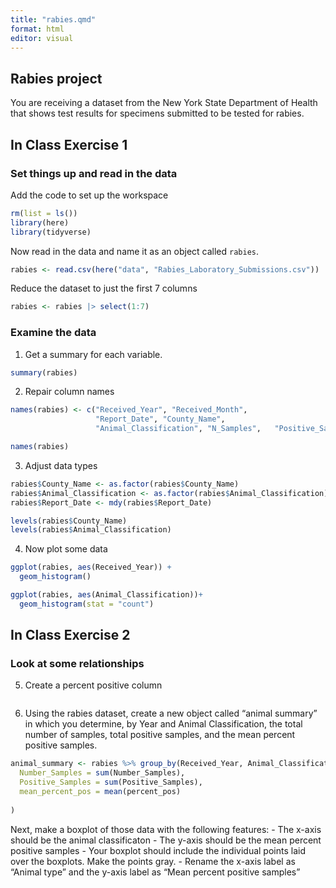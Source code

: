 ```yaml
---
title: "rabies.qmd"
format: html
editor: visual
---
```


## Rabies project

You are receiving a dataset from the New York State Department of Health that shows test results for specimens submitted to be tested for rabies.

## In Class Exercise 1

### Set things up and read in the data

Add the code to set up the workspace

```r
rm(list = ls())
library(here)
library(tidyverse)
```

Now read in the data and name it as an object called `rabies`.

```r
rabies <- read.csv(here("data", "Rabies_Laboratory_Submissions.csv"))
```

Reduce the dataset to just the first 7 columns

```r
rabies <- rabies |> select(1:7)
```

### Examine the data

1.  Get a summary for each variable.

```r
summary(rabies)
```

2.  Repair column names

```r
names(rabies) <- c("Received_Year", "Received_Month", 
                   "Report_Date", "County_Name", 
                   "Animal_Classification", "N_Samples",   "Positive_Samples")

names(rabies)
```

3.  Adjust data types

```r
rabies$County_Name <- as.factor(rabies$County_Name)
rabies$Animal_Classification <- as.factor(rabies$Animal_Classification)
rabies$Report_Date <- mdy(rabies$Report_Date)

levels(rabies$County_Name)
levels(rabies$Animal_Classification)
```

4.  Now plot some data

```r
ggplot(rabies, aes(Received_Year)) +
  geom_histogram()

ggplot(rabies, aes(Animal_Classification))+
  geom_histogram(stat = "count")
```

## In Class Exercise 2

### Look at some relationships

5.  Create a percent positive column

```r

```

6.  Using the rabies dataset, create a new object called "animal summary" in which you determine, by Year and Animal Classification, the total number of samples, total positive samples, and the mean percent positive samples.

```r
animal_summary <- rabies %>% group_by(Received_Year, Animal_Classification) %>% summarise(
  Number_Samples = sum(Number_Samples),
  Positive_Samples = sum(Positive_Samples),
  mean_percent_pos = mean(percent_pos)
  
)


```

Next, make a boxplot of those data with the following features: - The x-axis should be the animal classificaton - The y-axis should be the mean percent positive samples - Your boxplot should include the individual points laid over the boxplots. Make the points gray. - Rename the x-axis label as "Animal type" and the y-axis label as "Mean percent positive samples"

```r

```
